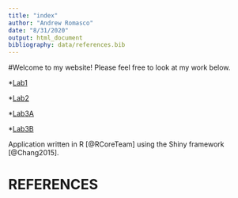 ```yaml
---
title: "index"
author: "Andrew Romasco"
date: "8/31/2020"
output: html_document
bibliography: data/references.bib
---
```

#Welcome to my website! Please feel free to look at my work below.

*[Lab1](Lab1/lab1_AVVR.html)

*[Lab2](Lab2/lab2_AVVR.html)

*[Lab3A](Lab3/lab3A_AVVR-Starting-with-Data.html)

*[Lab3B](Lab3/lab3B_AVRR-Manipulating-the-Data.html)

Application written in R [@RCoreTeam] using the Shiny framework [@Chang2015].

# REFERENCES
